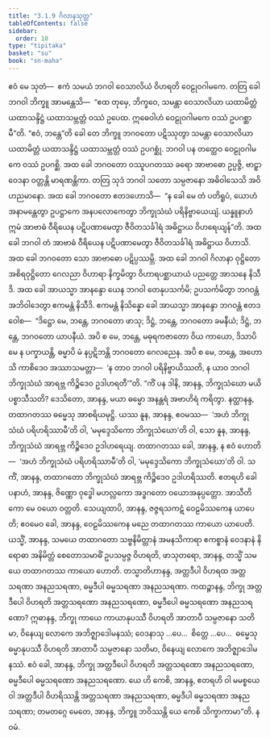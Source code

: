 ```yaml
---
title: "3.1.9 ဂိလာနသုတ္တ"
tableOfContents: false
sidebar:
  order: 10
type: "tipitaka"
basket: "su"
book: "sn-maha"
---
```



<DynamicBreadcrumb />

<Division number="375" book="sn-maha">

<Paragraph number="790" book="sn-maha">
ဧဝံ မေ သုတံ—  ဧကံ သမယံ ဘဂဝါ ဝေသာလိယံ ဝိဟရတိ ဝေဠုဝဂါမကေ. တတြ ခေါ ဘဂဝါ ဘိက္ခူ အာမန္တေသိ—  “ဧထ တုမှေ, ဘိက္ခဝေ, သမန္တာ ဝေသာလိယာ ယထာမိတ္တံ ယထာသန္ဒိဋ္ဌံ ယထာသမ္ဘတ္တံ ဝဿံ ဥပေထ. ဣဓေဝါဟံ ဝေဠုဝဂါမကေ ဝဿံ ဥပဂစ္ဆာမီ”တိ. “ဧဝံ, ဘန္တေ”တိ ခေါ တေ ဘိက္ခူ ဘဂဝတော ပဋိဿုတွာ သမန္တာ ဝေသာလိယာ ယထာမိတ္တံ ယထာသန္ဒိဋ္ဌံ ယထာသမ္ဘတ္တံ ဝဿံ ဥပဂစ္ဆုံ. ဘဂဝါ ပန တတ္ထေဝ ဝေဠုဝဂါမကေ ဝဿံ ဥပဂစ္ဆိ.
</Paragraph>

<Paragraph number="791" book="sn-maha">
အထ ခေါ ဘဂဝတော ဝဿူပဂတဿ ခရော အာဗာဓော ဥပ္ပဇ္ဇိ, ဗာဠှာ ဝေဒနာ ဝတ္တန္တိ မာရဏန္တိကာ. တတြ သုဒံ ဘဂဝါ သတော သမ္ပဇာနော အဓိဝါသေသိ အဝိဟညမာနော. အထ ခေါ ဘဂဝတော ဧတဒဟောသိ—  “န ခေါ မေ တံ ပတိရူပံ, ယောဟံ အနာမန္တေတွာ ဥပဋ္ဌာကေ အနပလောကေတွာ ဘိက္ခုသံဃံ ပရိနိဗ္ဗာယေယျံ. ယန္နူနာဟံ ဣမံ အာဗာဓံ ဝီရိယေန ပဋိပဏာမေတွာ ဇီဝိတသင်္ခါရံ အဓိဋ္ဌာယ ဝိဟရေယျန်”တိ. အထ ခေါ ဘဂဝါ တံ အာဗာဓံ ဝီရိယေန ပဋိပဏာမေတွာ ဇီဝိတသင်္ခါရံ အဓိဋ္ဌာယ ဝိဟာသိ. အထ ခေါ ဘဂဝတော သော အာဗာဓော ပဋိပ္ပဿမ္ဘိ.
</Paragraph>

<Paragraph number="792" book="sn-maha">
အထ ခေါ ဘဂဝါ ဂိလာနာ ဝုဋ္ဌိတော အစိရဝုဋ္ဌိတော ဂေလညာ ဝိဟာရာ နိက္ခမိတွာ ဝိဟာရပစ္ဆာယာယံ ပညတ္တေ အာသနေ နိသီဒိ. အထ ခေါ အာယသ္မာ အာနန္ဒော ယေန ဘဂဝါ တေနုပသင်္ကမိ; ဥပသင်္ကမိတွာ ဘဂဝန္တံ အဘိဝါဒေတွာ ဧကမန္တံ နိသီဒိ. ဧကမန္တံ နိသိန္နော ခေါ အာယသ္မာ အာနန္ဒော ဘဂဝန္တံ ဧတဒဝေါစ—  “ဒိဋ္ဌော မေ, ဘန္တေ, ဘဂဝတော ဖာသု; ဒိဋ္ဌံ, ဘန္တေ, ဘဂဝတော ခမနီယံ; ဒိဋ္ဌံ, ဘန္တေ, ဘဂဝတော ယာပနီယံ. အပိ စ မေ, ဘန္တေ, မဓုရကဇာတော ဝိယ ကာယော, ဒိသာပိ မေ န ပက္ခာယန္တိ, ဓမ္မာပိ မံ နပ္ပဋိဘန္တိ ဘဂဝတော ဂေလညေန. အပိ စ မေ, ဘန္တေ, အဟောသိ ကာစိဒေဝ အဿာသမတ္တာ—  ‘န တာဝ ဘဂဝါ ပရိနိဗ္ဗာယိဿတိ, န ယာဝ ဘဂဝါ ဘိက္ခုသံဃံ အာရဗ္ဘ ကိဉ္စိဒေဝ ဥဒါဟရတီ’”တိ.
</Paragraph>

<Paragraph number="793" book="sn-maha">
“ကိံ ပန ဒါနိ, အာနန္ဒ, ဘိက္ခုသံဃော မယိ ပစ္စာသီသတိ? ဒေသိတော, အာနန္ဒ, မယာ ဓမ္မော အနန္တရံ အဗာဟိရံ ကရိတွာ. နတ္ထာနန္ဒ, တထာဂတဿ ဓမ္မေသု အာစရိယမုဋ္ဌိ. ယဿ နူန, အာနန္ဒ, ဧဝမဿ—  ‘အဟံ ဘိက္ခုသံဃံ ပရိဟရိဿာမီ’တိ ဝါ, ‘မမုဒ္ဒေသိကော ဘိက္ခုသံဃော’တိ ဝါ, သော နူန, အာနန္ဒ, ဘိက္ခုသံဃံ အာရဗ္ဘ ကိဉ္စိဒေဝ ဥဒါဟရေယျ. တထာဂတဿ ခေါ, အာနန္ဒ, န ဧဝံ ဟောတိ—  ‘အဟံ ဘိက္ခုသံဃံ ပရိဟရိဿာမီ’တိ ဝါ, ‘မမုဒ္ဒေသိကော ဘိက္ခုသံဃော’တိ ဝါ. သ ကိံ, အာနန္ဒ, တထာဂတော ဘိက္ခုသံဃံ အာရဗ္ဘ ကိဉ္စိဒေဝ ဥဒါဟရိဿတိ. ဧတရဟိ ခေါ ပနာဟံ, အာနန္ဒ, ဇိဏ္ဏော ဝုဒ္ဓေါ မဟလ္လကော အဒ္ဓဂတော ဝယောအနုပ္ပတ္တော. အာသီတိကော မေ ဝယော ဝတ္တတိ. သေယျထာပိ, အာနန္ဒ, ဇဇ္ဇရသကဋံ ဝေဠမိဿကေန ယာပေတိ; ဧဝမေဝ ခေါ, အာနန္ဒ, ဝေဠမိဿကေန မညေ တထာဂတဿ ကာယော ယာပေတိ.
</Paragraph>

<Paragraph number="794" book="sn-maha">
ယသ္မိံ, အာနန္ဒ, သမယေ တထာဂတော သဗ္ဗနိမိတ္တာနံ အမနသိကာရာ ဧကစ္စာနံ ဝေဒနာနံ နိရောဓာ အနိမိတ္တံ စေတောသမာဓိံ ဥပသမ္ပဇ္ဇ ဝိဟရတိ, ဖာသုတရော, အာနန္ဒ, တသ္မိံ သမယေ တထာဂတဿ ကာယော ဟောတိ. တသ္မာတိဟာနန္ဒ, အတ္တဒီပါ ဝိဟရထ အတ္တသရဏာ အနညသရဏာ, ဓမ္မဒီပါ ဓမ္မသရဏာ အနညသရဏာ.
</Paragraph>

<Paragraph number="795" book="sn-maha">
ကထဉ္စာနန္ဒ, ဘိက္ခု အတ္တဒီပေါ ဝိဟရတိ အတ္တသရဏော အနညသရဏော, ဓမ္မဒီပေါ ဓမ္မသရဏော အနညသရဏော? ဣဓာနန္ဒ, ဘိက္ခု ကာယေ ကာယာနုပဿီ ဝိဟရတိ အာတာပီ သမ္ပဇာနော သတိမာ, ဝိနေယျ လောကေ အဘိဇ္ဈာဒေါမနဿံ; ဝေဒနာသု …ပေ…  စိတ္တေ …ပေ…  ဓမ္မေသု ဓမ္မာနုပဿီ ဝိဟရတိ အာတာပီ သမ္ပဇာနော သတိမာ, ဝိနေယျ လောကေ အဘိဇ္ဈာဒေါမနဿံ. ဧဝံ ခေါ, အာနန္ဒ, ဘိက္ခု အတ္တဒီပေါ ဝိဟရတိ အတ္တသရဏော အနညသရဏော, ဓမ္မဒီပေါ ဓမ္မသရဏော အနညသရဏော. ယေ ဟိ ကေစိ, အာနန္ဒ, ဧတရဟိ ဝါ မမစ္စယေ ဝါ အတ္တဒီပါ ဝိဟရိဿန္တိ အတ္တသရဏာ အနညသရဏာ, ဓမ္မဒီပါ ဓမ္မသရဏာ အနညသရဏာ; တမတဂ္ဂေ မေတေ, အာနန္ဒ, ဘိက္ခူ ဘဝိဿန္တိ ယေ ကေစိ သိက္ခာကာမာ”တိ.

</Paragraph>
</Division>

<Paragraph number="796" type="center" book="sn-maha">
နဝမံ.
</Paragraph>